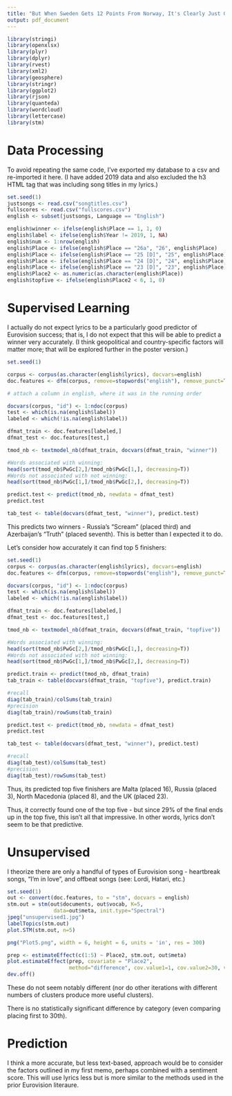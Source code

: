 ```yaml
---
title: "But When Sweden Gets 12 Points From Norway, It's Clearly Just Good Taste: The Determinants of Eurovision Success"
output: pdf_document
---
```


```r
library(stringi)
library(openxlsx)
library(plyr)
library(dplyr)
library(rvest)
library(xml2)
library(geosphere)
library(stringr)
library(ggplot2)
library(rjson)
library(quanteda)
library(wordcloud)
library(lettercase)
library(stm)
```

# Data Processing

To avoid repeating the same code, I've exported my database to a csv and re-imported it here.  (I have added 2019 data and also excluded the h3 HTML tag that was including song titles in my lyrics.)

``` r
set.seed(1)
justsongs <- read.csv("songtitles.csv")
fullscores <- read.csv("fullscores.csv")
english <- subset(justsongs, Language == "English")

english$winner <- ifelse(english$Place == 1, 1, 0)
english$label <- ifelse(english$Year != 2019, 1, NA)
english$num <- 1:nrow(english)
english$Place <- ifelse(english$Place == "26a", "26", english$Place)
english$Place <- ifelse(english$Place == "25 [D]", "25", english$Place)
english$Place <- ifelse(english$Place == "24 [D]", "24", english$Place)
english$Place <- ifelse(english$Place == "23 [D]", "23", english$Place)
english$Place2 <- as.numeric(as.character(english$Place))
english$topfive <- ifelse(english$Place2 < 6, 1, 0)
```

# Supervised Learning

I actually do not expect lyrics to be a particularly good predictor of Eurovision success; that is, I do not expect that this will be able to predict a winner very accurately.  (I think geopolitical and country-specific factors will matter more; that will be explored further in the poster version.)

``` r
set.seed(1)

corpus <- corpus(as.character(english$lyrics), docvars=english)
doc.features <- dfm(corpus, remove=stopwords("english"), remove_punct=T)

# attach a column in english, where it was in the running order

docvars(corpus, "id") <- 1:ndoc(corpus)
test <- which(is.na(english$label))
labeled <- which(!is.na(english$label))

dfmat_train <- doc.features[labeled,]
dfmat_test <- doc.features[test,]

tmod_nb <- textmodel_nb(dfmat_train, docvars(dfmat_train, "winner"))

#Words associated with winning:
head(sort(tmod_nb$PwGc[2,]/tmod_nb$PwGc[1,], decreasing=T))
#Words not associated with not winning:
head(sort(tmod_nb$PwGc[1,]/tmod_nb$PwGc[2,], decreasing=T))

predict.test <- predict(tmod_nb, newdata = dfmat_test)
predict.test

tab_test <- table(docvars(dfmat_test, "winner"), predict.test)
```
This predicts two winners - Russia's "Scream" (placed third) and Azerbaijan's "Truth" (placed seventh).  This is better than I expected it to do.

Let's consider how accurately it can find top 5 finishers:
``` r
set.seed(1)
corpus <- corpus(as.character(english$lyrics), docvars=english)
doc.features <- dfm(corpus, remove=stopwords("english"), remove_punct=T)

docvars(corpus, "id") <- 1:ndoc(corpus)
test <- which(is.na(english$label))
labeled <- which(!is.na(english$label))

dfmat_train <- doc.features[labeled,]
dfmat_test <- doc.features[test,]

tmod_nb <- textmodel_nb(dfmat_train, docvars(dfmat_train, "topfive"))

#Words associated with winning:
head(sort(tmod_nb$PwGc[2,]/tmod_nb$PwGc[1,], decreasing=T))
#Words not associated with not winning:
head(sort(tmod_nb$PwGc[1,]/tmod_nb$PwGc[2,], decreasing=T))

predict.train <- predict(tmod_nb, dfmat_train)
tab_train <- table(docvars(dfmat_train, "topfive"), predict.train)

#recall
diag(tab_train)/colSums(tab_train)
#precision
diag(tab_train)/rowSums(tab_train)

predict.test <- predict(tmod_nb, newdata = dfmat_test)
predict.test

tab_test <- table(docvars(dfmat_test, "winner"), predict.test)

#recall
diag(tab_test)/colSums(tab_test)
#precision
diag(tab_test)/rowSums(tab_test)
```

Thus, its predicted top five finishers are Malta (placed 16), Russia (placed 3), North Macedonia (placed 8),  and the UK (placed 23).

Thus, it correctly found one of the top five - but since 29% of the final ends up in the top five, this isn't all that impressive.  In other words, lyrics don't seem to be that predictive.

# Unsupervised

I theorize there are only a handful of types of Eurovision song - heartbreak songs, "I'm in love", and offbeat songs (see: Lordi, Hatari, etc.)

``` r
set.seed(1)
out <- convert(doc.features, to = "stm", docvars = english)
stm.out = stm(out$documents, out$vocab, K=5, 
               data=out$meta, init.type="Spectral")
jpeg("unsupervised1.jpg")
labelTopics(stm.out)
plot.STM(stm.out, n=5)

png("Plot5.png", width = 6, height = 6, units = 'in', res = 300)

prep <- estimateEffect(c(1:5) ~ Place2, stm.out, out$meta)
plot.estimateEffect(prep, covariate = "Place2", 
                    method="difference", cov.value1=1, cov.value2=30, verbose.labels = FALSE)
dev.off()
```
These do not seem notably different (nor do other iterations with different numbers of clusters produce more useful clusters).

There is no statistically significant difference by category (even comparing placing first to 30th).

# Prediction

I think a more accurate, but less text-based, approach would be to consider the factors outlined in my first memo, perhaps combined with a sentiment score.  This will use lyrics less but is more similar to the methods used in the prior Eurovision literaure.